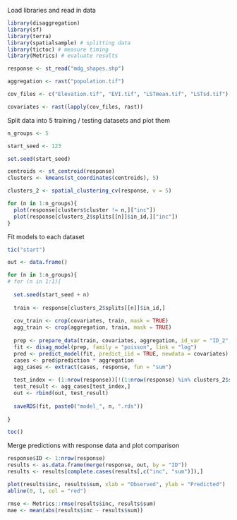 
Load libraries and read in data

```r
library(disaggregation)
library(sf)
library(terra)
library(spatialsample) # splitting data
library(tictoc) # measure timing
library(Metrics) # evaluate results

response <- st_read("mdg_shapes.shp")

aggregation <- rast("population.tif")

cov_files <- c("Elevation.tif", "EVI.tif", "LSTmean.tif", "LSTsd.tif")

covariates <- rast(lapply(cov_files, rast))
```

Split data into 5 training / testing datasets and plot them

```r
n_groups <- 5

start_seed <- 123

set.seed(start_seed)

centroids <- st_centroid(response)
clusters <- kmeans(st_coordinates(centroids), 5)

clusters_2 <- spatial_clustering_cv(response, v = 5)

for (n in 1:n_groups){
  plot(response[clusters$cluster != n,]["inc"])
  plot(response[clusters_2$splits[[n]]$in_id,]["inc"])
}

```

Fit models to each dataset

```r

tic("start")

out <- data.frame()

for (n in 1:n_groups){
# for (n in 1:1){
  
  set.seed(start_seed + n)
  
  train <- response[clusters_2$splits[[n]]$in_id,]
  
  cov_train <- crop(covariates, train, mask = TRUE)
  agg_train <- crop(aggregation, train, mask = TRUE)
  
  prep <- prepare_data(train, covariates, aggregation, id_var = "ID_2", response_var = "inc", na_action = TRUE, make_mesh = TRUE)
  fit <- disag_model(prep, family = "poisson", link = "log")
  pred <- predict_model(fit, predict_iid = TRUE, newdata = covariates)
  cases <- pred$prediction * aggregation
  agg_cases <- extract(cases, response, fun = "sum")
  
  test_index <- (1:nrow(response))[!(1:nrow(response) %in% clusters_2$splits[[n]]$in_id)]
  test_result <- agg_cases[test_index,]
  out <- rbind(out, test_result)
  
  saveRDS(fit, paste0("model_", n, ".rds"))
  
}

toc()


```

Merge predictions with response data and plot comparison

```r

response$ID <- 1:nrow(response)
results <- as.data.frame(merge(response, out, by = "ID"))
results <- results[complete.cases(results[,c("inc", "sum")]),]

plot(results$inc, results$sum, xlab = "Observed", ylab = "Predicted")
abline(0, 1, col = "red")

rmse <- Metrics::rmse(results$inc, results$sum)
mae <- mean(abs(results$inc - results$sum))


```

